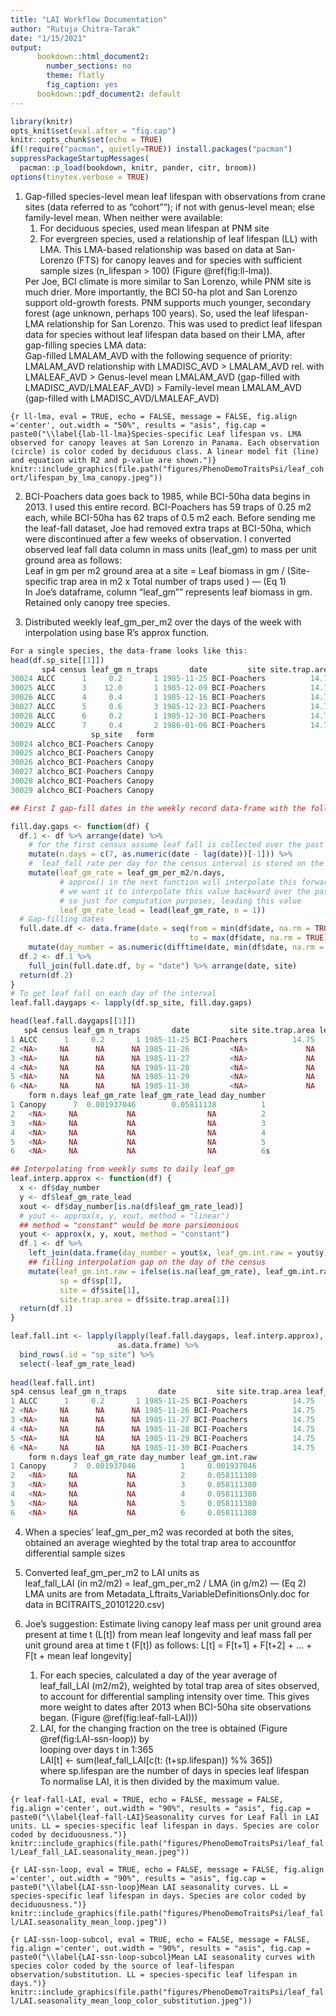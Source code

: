 ```yaml
---
title: "LAI Workflow Documentation"
author: "Rutuja Chitra-Tarak"
date: "1/15/2021"
output:
      bookdown::html_document2:
        number_sections: no
        theme: flatly
        fig_caption: yes
      bookdown::pdf_document2: default
---
```

```r
library(knitr)
opts_knit$set(eval.after = "fig.cap")
knitr::opts_chunk$set(echo = TRUE)
if(!require("pacman", quietly=TRUE)) install.packages("pacman")
suppressPackageStartupMessages(
  pacman::p_load(bookdown, knitr, pander, citr, broom))
options(tinytex.verbose = TRUE)
```

1. Gap-filled species-level mean leaf lifespan with observations from crane sites (data referred to as "cohort""); if not with genus-level mean; else family-level mean. When neither were available: 
    1. For deciduous species, used mean lifespan at PNM site
    2. For evergreen species, used a relationship of leaf lifespan (LL) with LMA. This LMA-based relationship was based on data at San-Lorenzo (FTS) for canopy leaves and for species with sufficient sample sizes (n_lifespan > 100) (Figure \@ref(fig:ll-lma)). 
    
    Per Joe, BCI climate is more similar to San Lorenzo, while PNM site is much drier. More importantly, the BCI 50-ha plot and San Lorenzo support old-growth forests. PNM supports much younger, secondary forest (age unknown, perhaps 100 years). So, used the leaf lifespan-LMA relationship for San Lorenzo. This was used to predict leaf lifespan data for species without leaf lifespan data based on their LMA, after gap-filling species LMA data:  
    Gap-filled LMALAM_AVD with the following sequence of priority:    
    LMALAM_AVD relationship with LMADISC_AVD > LMALAM_AVD rel. with LMALEAF_AVD > Genus-level mean LMALAM_AVD (gap-filled with LMADISC_AVD/LMALEAF_AVD) > Family-level mean LMALAM_AVD (gap-filled with LMADISC_AVD/LMALEAF_AVD)

```{r ll-lma, eval = TRUE, echo = FALSE, message = FALSE, fig.align ='center', out.width = "50%", results = "asis", fig.cap = paste0("\\label{lab-ll-lma}Species-specific Leaf lifespan vs. LMA observed for canopy leaves at San Lorenzo in Panama. Each observation (circle) is color coded by deciduous class. A linear model fit (line) and equation with R2 and p-value are shown.")}
knitr::include_graphics(file.path("figures/PhenoDemoTraitsPsi/leaf_cohort/lifespan_by_lma_canopy.jpeg"))
```

2. BCI-Poachers data goes back to 1985, while BCI-50ha data begins in 2013. I used this entire record. BCI-Poachers has 59 traps of 0.25 m2 each, while BCI-50ha has 62 traps of 0.5 m2 each. Before sending me the leaf-fall dataset, Joe had removed extra traps at BCI-50ha, which were discontinued after a few weeks of observation. I converted observed leaf fall data column in mass units (leaf_gm) to mass per unit ground area as follows:  
    Leaf in gm per m2 ground area at a site = Leaf biomass in gm / (Site-specific trap area in m2 x Total number of traps used ) --- (Eq 1)  
    In Joe's dataframe, column "leaf_gm"" represents leaf biomass in gm.
    Retained only canopy tree species.

3. Distributed weekly leaf_gm_per_m2 over the days of the week with interpolation using base R's approx function.
```r
For a single species, the data-frame looks like this: 
head(df.sp_site[[1]])
       sp4 census leaf_gm n_traps       date         site site.trap.area leaf_gm_per_m2     sp
30024 ALCC      1     0.2       1 1985-11-25 BCI-Poachers          14.75     0.01355932 alchco
30025 ALCC      3    12.0       1 1985-12-09 BCI-Poachers          14.75     0.81355932 alchco
30026 ALCC      4     0.4       1 1985-12-16 BCI-Poachers          14.75     0.02711864 alchco
30027 ALCC      5     0.6       3 1985-12-23 BCI-Poachers          14.75     0.04067797 alchco
30028 ALCC      6     0.2       1 1985-12-30 BCI-Poachers          14.75     0.01355932 alchco
30029 ALCC      7     0.4       2 1986-01-06 BCI-Poachers          14.75     0.02711864 alchco
                  sp_site   form
30024 alchco_BCI-Poachers Canopy
30025 alchco_BCI-Poachers Canopy
30026 alchco_BCI-Poachers Canopy
30027 alchco_BCI-Poachers Canopy
30028 alchco_BCI-Poachers Canopy
30029 alchco_BCI-Poachers Canopy

## First I gap-fill dates in the weekly record data-frame with the following function:

fill.day.gaps <- function(df) {
  df.1 <- df %>% arrange(date) %>%
    # for the first census assume leaf fall is collected over the past week
    mutate(n.days = c(7, as.numeric(date - lag(date))[-1])) %>%
    #  leaf_fall rate per day for the census interval is stored on the day of the census:
    mutate(leaf_gm_rate = leaf_gm_per_m2/n.days,
           # approx() in the next function will interpolate this forward until the next census,
           # we want it to interpolate this value backward over the past census interval,
           # so just for computation purposes, leading this value
           leaf_gm_rate_lead = lead(leaf_gm_rate, n = 1))
  # Gap-filling dates
  full.date.df <- data.frame(date = seq(from = min(df$date, na.rm = TRUE),
                                        to = max(df$date, na.rm = TRUE), by = 1)) %>%
    mutate(day_number = as.numeric(difftime(date, min(df$date, na.rm = TRUE) - 1)))
  df.2 <- df.1 %>%
    full_join(full.date.df, by = "date") %>% arrange(date, site)
  return(df.2)
}
# To get leaf fall on each day of the interval
leaf.fall.daygaps <- lapply(df.sp_site, fill.day.gaps)

head(leaf.fall.daygaps[[1]])
   sp4 census leaf_gm n_traps       date         site site.trap.area leaf_gm_per_m2     sp             sp_site
1 ALCC      1     0.2       1 1985-11-25 BCI-Poachers          14.75     0.01355932 alchco alchco_BCI-Poachers
2 <NA>     NA      NA      NA 1985-11-26         <NA>             NA             NA   <NA>                <NA>
3 <NA>     NA      NA      NA 1985-11-27         <NA>             NA             NA   <NA>                <NA>
4 <NA>     NA      NA      NA 1985-11-28         <NA>             NA             NA   <NA>                <NA>
5 <NA>     NA      NA      NA 1985-11-29         <NA>             NA             NA   <NA>                <NA>
6 <NA>     NA      NA      NA 1985-11-30         <NA>             NA             NA   <NA>                <NA>
    form n.days leaf_gm_rate leaf_gm_rate_lead day_number
1 Canopy      7  0.001937046        0.05811138          1
2   <NA>     NA           NA                NA          2
3   <NA>     NA           NA                NA          3
4   <NA>     NA           NA                NA          4
5   <NA>     NA           NA                NA          5
6   <NA>     NA           NA                NA          6s    

## Interpolating from weekly sums to daily leaf_gm
leaf.interp.approx <- function(df) {
  x <- df$day_number
  y <- df$leaf_gm_rate_lead
  xout <- df$day_number[is.na(df$leaf_gm_rate_lead)]
  # yout <- approx(x, y, xout, method = "linear")
  ## method = "constant" would be more parsimonious
  yout <- approx(x, y, xout, method = "constant")
  df.1 <- df %>%
    left_join(data.frame(day_number = yout$x, leaf_gm.int.raw = yout$y), by = "day_number") %>%
    ## filling interpolation gap on the day of the census
    mutate(leaf_gm.int.raw = ifelse(is.na(leaf_gm_rate), leaf_gm.int.raw, leaf_gm_rate),
           sp = df$sp[1],
           site = df$site[1],
           site.trap.area = df$site.trap.area[1])
  return(df.1)
}

leaf.fall.int <- lapply(lapply(leaf.fall.daygaps, leaf.interp.approx),
                        as.data.frame) %>%
  bind_rows(.id = "sp_site") %>%
  select(-leaf_gm_rate_lead) 
  
head(leaf.fall.int)
sp4 census leaf_gm n_traps       date         site site.trap.area leaf_gm_per_m2     sp             sp_site
1 ALCC      1     0.2       1 1985-11-25 BCI-Poachers          14.75     0.01355932 alchco alchco_BCI-Poachers
2 <NA>     NA      NA      NA 1985-11-26 BCI-Poachers          14.75             NA alchco alchco_BCI-Poachers
3 <NA>     NA      NA      NA 1985-11-27 BCI-Poachers          14.75             NA alchco alchco_BCI-Poachers
4 <NA>     NA      NA      NA 1985-11-28 BCI-Poachers          14.75             NA alchco alchco_BCI-Poachers
5 <NA>     NA      NA      NA 1985-11-29 BCI-Poachers          14.75             NA alchco alchco_BCI-Poachers
6 <NA>     NA      NA      NA 1985-11-30 BCI-Poachers          14.75             NA alchco alchco_BCI-Poachers
    form n.days leaf_gm_rate day_number leaf_gm.int.raw
1 Canopy      7  0.001937046          1     0.001937046
2   <NA>     NA           NA          2     0.058111380
3   <NA>     NA           NA          3     0.058111380
4   <NA>     NA           NA          4     0.058111380
5   <NA>     NA           NA          5     0.058111380
6   <NA>     NA           NA          6     0.058111380
  ```

4. When a species' leaf_gm_per_m2 was recorded at both the sites, obtained an average wieghted by the total trap area to accountfor differential sample sizes

5. Converted leaf_gm_per_m2 to LAI units as   
    leaf_fall_LAI (in m2/m2) = leaf_gm_per_m2 / LMA (in g/m2) --- (Eq 2)  
    LMA units are from Metadata_Lftraits_VariableDefinitionsOnly.doc for data in BCITRAITS_20101220.csv)

6. Joe's suggestion: Estimate living canopy leaf mass per unit ground area present at time t (L[t]) from mean leaf longevity and leaf mass fall per unit ground area at time t (F[t]) as follows:  L[t] = F[t+1] + F[t+2] + … + F[t + mean leaf longevity]

    1. For each species, calculated a day of the year average of leaf_fall_LAI (m2/m2), weighted by total trap area of sites observed, to account for differential sampling intensity over time. This gives more weight to dates after 2013 when BCI-50ha site observations began. (Figure \@ref(fig:leaf-fall-LAI))) 
    2. LAI, for the changing fraction on the tree is obtained (Figure \@ref(fig:LAI-ssn-loop)) by   
    looping over days t in 1:365   
    LAI[t] <- sum(leaf_fall_LAI[c(t: (t+sp.lifespan)) %% 365])  
    where sp.lifespan are the number of days in species leaf lifespan  
    To normalise LAI, it is then divided by the maximum value.  


```{r leaf-fall-LAI, eval = TRUE, echo = FALSE, message = FALSE, fig.align ='center', out.width = "90%", results = "asis", fig.cap = paste0("\\label{leaf-fall-LAI}Seasonality curves for Leaf Fall in LAI units. LL = species-specific leaf lifespan in days. Species are color coded by deciduousness.")}
knitr::include_graphics(file.path("figures/PhenoDemoTraitsPsi/leaf_fall/Leaf_fall_LAI.seasonality_mean.jpeg"))
```

```{r LAI-ssn-loop, eval = TRUE, echo = FALSE, message = FALSE, fig.align ='center', out.width = "90%", results = "asis", fig.cap = paste0("\\label{LAI-ssn-loop}Mean LAI seasonality curves. LL = species-specific leaf lifespan in days. Species are color coded by deciduousness.")}
knitr::include_graphics(file.path("figures/PhenoDemoTraitsPsi/leaf_fall/LAI.seasonality_mean_loop.jpeg"))
```

```{r LAI-ssn-loop-subcol, eval = TRUE, echo = FALSE, message = FALSE, fig.align ='center', out.width = "90%", results = "asis", fig.cap = paste0("\\label{LAI-ssn-loop-subcol}Mean LAI seasonality curves with species color coded by the source of leaf-lifespan observation/substitution. LL = species-specific leaf lifespan in days.")}
knitr::include_graphics(file.path("figures/PhenoDemoTraitsPsi/leaf_fall/LAI.seasonality_mean_loop_color_substitution.jpeg"))
```
